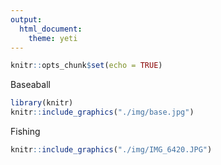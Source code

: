 ```yaml
---
output:
  html_document:
    theme: yeti
---
```


```r
knitr::opts_chunk$set(echo = TRUE)
```
Baseaball

```r
library(knitr)
knitr::include_graphics("./img/base.jpg")
```

Fishing 
```r
knitr::include_graphics("./img/IMG_6420.JPG")
```



